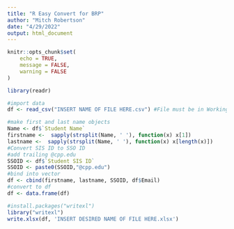 ---
title: "R Easy Convert for BRP"
author: "Mitch Robertson"
date: "4/29/2022"
output: html_document
---

```{r setup, include=FALSE}
knitr::opts_chunk$set(
	echo = TRUE,
	message = FALSE,
	warning = FALSE
)
```

```{r}
library(readr)
```

```{r}
#import data
df <- read_csv("INSERT NAME OF FILE HERE.csv") #File must be in Working directory 
```

```{r}
#make first and last name objects
Name <- df$`Student Name`
firstname <-  sapply(strsplit(Name, ' '), function(x) x[1])
lastname <-  sapply(strsplit(Name, ' '), function(x) x[length(x)])
#Convert SIS ID to SSO ID
#add trailing @cpp.edu
SSOID <- df$`Student SIS ID`
SSOID <- paste0(SSOID,"@cpp.edu")
#bind into vector
df <- cbind(firstname, lastname, SSOID, df$Email)
#convert to df
df <- data.frame(df)
```

```{r}
#install.packages("writexl")
library("writexl")
write.xlsx(df, 'INSERT DESIRED NAME OF FILE HERE.xlsx')
```

